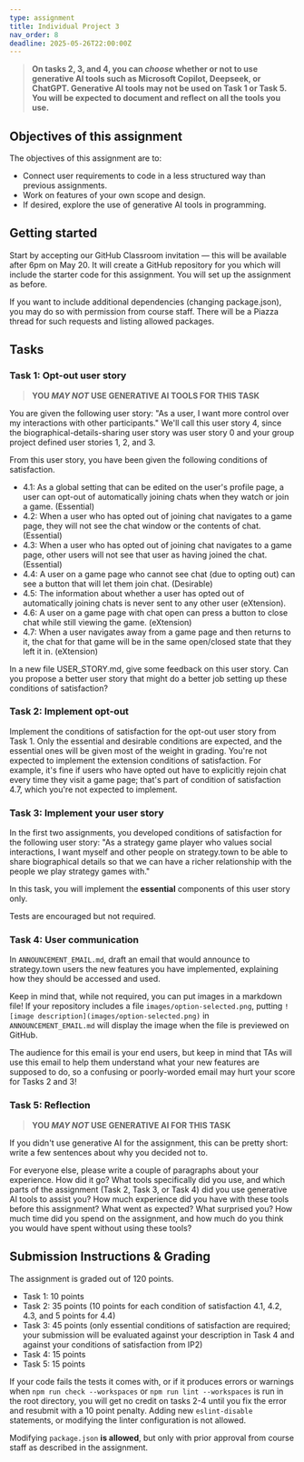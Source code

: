 ```yaml
---
type: assignment
title: Individual Project 3
nav_order: 8
deadline: 2025-05-26T22:00:00Z
---
```


> **On tasks 2, 3, and 4, you can _choose_ whether or not to use generative AI tools such as Microsoft Copilot, Deepseek, or ChatGPT. Generative AI tools may not be used on Task 1 or Task 5. You will be expected to document and reflect on all the tools you use.**

## Objectives of this assignment

The objectives of this assignment are to:

- Connect user requirements to code in a less structured way than previous assignments.
- Work on features of your own scope and design.
- If desired, explore the use of generative AI tools in programming.

## Getting started

Start by accepting our GitHub Classroom invitation — this will be available after 6pm on May 20. It will create a GitHub repository for you which will include the starter code for this assignment. You will set up the assignment as before.

If you want to include additional dependencies (changing package.json), you may do so with permission from course staff. There will be a Piazza thread for such requests and listing allowed packages.

## Tasks

### Task 1: Opt-out user story

> **YOU _MAY NOT_ USE GENERATIVE AI TOOLS FOR THIS TASK**

You are given the following user story: "As a user, I want more control over my interactions with other participants." We'll call this user story 4, since the biographical-details-sharing user story was user story 0 and your group project defined user stories 1, 2, and 3.

From this user story, you have been given the following conditions of satisfaction.

 - 4.1: As a global setting that can be edited on the user's profile page, a user can opt-out of automatically joining chats when they watch or join a game. (Essential)
 - 4.2: When a user who has opted out of joining chat navigates to a game page, they will not see the chat window or the contents of chat. (Essential)
 - 4.3: When a user who has opted out of joining chat navigates to a game page, other users will not see that user as having joined the chat. (Essential)
 - 4.4: A user on a game page who cannot see chat (due to opting out) can see a button that will let them join chat. (Desirable)
 - 4.5: The information about whether a user has opted out of automatically joining chats is never sent to any other user (eXtension).
 - 4.6: A user on a game page with chat open can press a button to close chat while still viewing the game. (eXtension)
 - 4.7: When a user navigates away from a game page and then returns to it, the chat for that game will be in the same open/closed state that they left it in. (eXtension)

In a new file USER_STORY.md, give some feedback on this user story. Can you propose a better user story that might do a better job setting up these conditions of satisfaction?

### Task 2: Implement opt-out

Implement the conditions of satisfaction for the opt-out user story from Task 1. Only the essential and desirable conditions are expected, and the essential ones will be given most of the weight in grading. You're not expected to implement the extension conditions of satisfaction. For example, it's fine if users who have opted out have to explicitly rejoin chat every time they visit a game page; that's part of condition of satisfaction 4.7, which you're not expected to implement.

### Task 3: Implement your user story

In the first two assignments, you developed conditions of satisfaction for the following user story: "As a strategy game player who values social interactions, I want myself and other people on strategy.town to be able to share biographical details so that we can have a richer relationship with the people we play strategy games with."

In this task, you will implement the **essential** components of this user story only.

Tests are encouraged but not required.

### Task 4: User communication

In `ANNOUNCEMENT_EMAIL.md`, draft an email that would announce to strategy.town users the new features you have implemented, explaining how they should be accessed and used. 

Keep in mind that, while not required, you can put images in a markdown file! If your repository includes a file `images/option-selected.png`, putting `![image description](images/option-selected.png)` in `ANNOUNCEMENT_EMAIL.md` will display the image when the file is previewed on GitHub.

The audience for this email is your end users, but keep in mind that TAs will use this email to help them understand what your new features are supposed to do, so a confusing or poorly-worded email may hurt your score for Tasks 2 and 3!

### Task 5: Reflection

> **YOU _MAY NOT_ USE GENERATIVE AI FOR THIS TASK**

If you didn't use generative AI for the assignment, this can be pretty short: write a few sentences about why you decided not to.

For everyone else, please write a couple of paragraphs about your experience. How did it go? What tools specifically did you use, and which parts of the assignment (Task 2, Task 3, or Task 4) did you use generative AI tools to assist you? How much experience did you have with these tools before this assignment? What went as expected? What surprised you? How much time did you spend on the assignment, and how much do you think you would have spent without using these tools?

## Submission Instructions & Grading 

The assignment is graded out of 120 points.

 - Task 1: 10 points
 - Task 2: 35 points (10 points for each condition of satisfaction 4.1, 4.2, 4.3, and 5 points for 4.4)
 - Task 3: 45 points (only essential conditions of satisfaction are required; your submission will be evaluated against your description in Task 4 and against your conditions of satisfaction from IP2)
 - Task 4: 15 points
 - Task 5: 15 points

If your code fails the tests it comes with, or if it produces errors or warnings when `npm run check --workspaces` or `npm run lint --workspaces` is run in the root directory, you will get no credit on tasks 2-4 until you fix the error and resubmit with a 10 point penalty. Adding new `eslint-disable` statements, or modifying the linter configuration is not allowed. 

Modifying `package.json` **is allowed**, but only with prior approval from course staff as described in the assignment.
